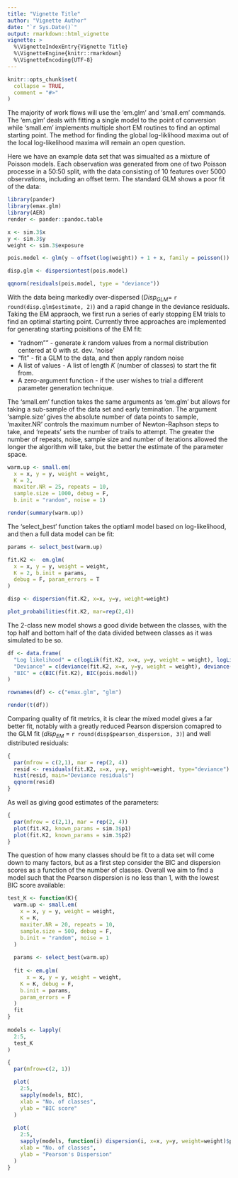 ```yaml
---
title: "Vignette Title"
author: "Vignette Author"
date: "`r Sys.Date()`"
output: rmarkdown::html_vignette
vignette: >
  %\VignetteIndexEntry{Vignette Title}
  %\VignetteEngine{knitr::rmarkdown}
  %\VignetteEncoding{UTF-8}
---
```


```r
knitr::opts_chunk$set(
  collapse = TRUE,
  comment = "#>"
)
```

The majority of work flows will use the 'em.glm' and 'small.em' commands.  The 'em.glm' deals with fitting a single model to the point of conversion while 'small.em' implements multiple short EM routines to find an optimal starting point.  The method for finding the global log-liklihood maxima out of the local log-likelihood maxima will remain an open question.

Here we have an example data set that was simualted as a mixture of Poisson models.  Each observation was generated from one of two Poisson processe in a 50:50 split, with the data consisting of 10 features over 5000 observations, including an offset term.  The standard GLM shows a poor fit of the data:

``` r
library(pander)
library(emax.glm)
library(AER)
render <- pander::pandoc.table

x <- sim.3$x
y <- sim.3$y
weight <- sim.3$exposure

pois.model <- glm(y ~ offset(log(weight)) + 1 + x, family = poisson())

disp.glm <- dispersiontest(pois.model)
``` 



``` r
qqnorm(residuals(pois.model, type = "deviance"))
``` 

With the data being markedly over-dispersed ($Disp_{GLM} =$ `r round(disp.glm$estimate, 2)`) and a rapid change in the deviance residuals.  Taking the EM appraoch, we first run a series of early stopping EM trials to find an optimal starting point.  Currently three approaches are implemented for generating starting poisitions of the EM fit:

* "radnom"" - generate *k* random values from a normal distribution centered at 0 with st. dev. 'noise' 
* "fit" - fit a GLM to the data, and then apply random noise  
* A list of values - A list of length *K* (number of classes) to start the fit from.
* A zero-argument function - if the user wishes to trial a different parameter generation technique.

The 'small.em' function takes the same arguments as 'em.glm' but allows for taking a sub-sample of the data set and early temination.  The argument 'sample.size' gives the absolute number of data points to sample, 'maxiter.NR' controls the maximum number of Newton-Raphson steps  to take, and 'repeats' sets the number of trails to attempt.   The greater the number of repeats, noise, sample size and number of iterations allowed the longer the algorithm will take, but the better the estimate of the parameter space. 


``` r
warm.up <- small.em(
  x = x, y = y, weight = weight,
  K = 2,
  maxiter.NR = 25, repeats = 10, 
  sample.size = 1000, debug = F,
  b.init = "random", noise = 1)

render(summary(warm.up))
```

The 'select_best' function takes the optiaml model based on log-likelihood, and then a full data model can be fit: 

``` r
params <- select_best(warm.up)

fit.K2 <-  em.glm(
  x = x, y = y, weight = weight,
  K = 2, b.init = params,
  debug = F, param_errors = T
)

disp <- dispersion(fit.K2, x=x, y=y, weight=weight)

plot_probabilities(fit.K2, mar=rep(2,4))
``` 

The 2-class new model shows a good divide between the classes, with the top half and bottom half of the data divided between classes as it was simulated to be so.

``` r
df <- data.frame(
  "Log likelihood" = c(logLik(fit.K2, x=x, y=y, weight = weight), logLik(pois.model)),
  "Deviance" = c(deviance(fit.K2, x=x, y=y, weight = weight), deviance(pois.model)),
  "BIC" = c(BIC(fit.K2), BIC(pois.model))
)

rownames(df) <- c("emax.glm", "glm")

render(t(df))
``` 

Comparing quality of fit metrics, it is clear the mixed model gives a far better fit, notably with a greatly reduced Pearson dispersion comapred to the GLM fit ($disp_{EM}$ = `r round(disp$pearson_dispersion, 3)`) and well distributed residuals:

``` r
{
  par(mfrow = c(2,1), mar = rep(2, 4))
  resid <- residuals(fit.K2, x=x, y=y, weight=weight, type="deviance")
  hist(resid, main="Deviance residuals")
  qqnorm(resid)
}
```

As well as giving good estimates of the parameters:

``` r
{
  par(mfrow = c(2,1), mar = rep(2, 4))
  plot(fit.K2, known_params = sim.3$p1)
  plot(fit.K2, known_params = sim.3$p2)
}
```

The question of how many classes should be fit to a data set will come down to many factors, but as a first step consider the BIC and dispersion scores as a function of the number of classes.  Overall we aim to find a model such that the Pearson dispersion is no less than 1, with the lowest BIC score available:

``` r

test_K <- function(K){
  warm.up <- small.em(  
    x = x, y = y, weight = weight,
    K = K,
    maxiter.NR = 20, repeats = 10, 
    sample.size = 500, debug = F,
    b.init = "random", noise = 1
  )
  
  params <- select_best(warm.up)
  
  fit <- em.glm(
      x = x, y = y, weight = weight,
    K = K, debug = F,
    b.init = params,
    param_errors = F
  )
  fit
}
  
models <- lapply(
  2:5,
  test_K
)  

{
  par(mfrow=c(2, 1))

  plot(
    2:5, 
    sapply(models, BIC),
    xlab = "No. of classes",
    ylab = "BIC score"
  )
  
  plot(
    2:5,
    sapply(models, function(i) dispersion(i, x=x, y=y, weight=weight)$pearson_dispersion),
    xlab = "No. of classes",
    ylab = "Pearson's Dispersion"
  )
}

```

